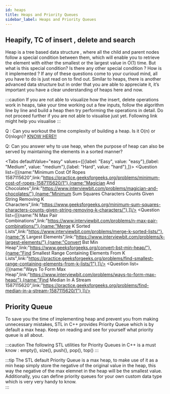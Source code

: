 ```yaml
---
id: heaps
title: Heaps and Priority Queues
sidebar_label: Heaps and Priority Queues
---
```


## Heapify, TC of insert , delete and search
Heap is a tree based data structure , where all the child and parent nodes follow a special condition between them, which will enable you to retrieve the element with either the smallest or the largest value in O(1) time. But what is this special condition? Is there any other special condition ? How is it implemented ? If any of these questions come to your curioud mind, all you have to do is just read on to find out. Similar to heaps, there is another advanced data structure but in order that you are able to appreciate it, it’s important you have a clear understanding of heaps here and now.

<TabItem value="resource">
	<Question resource = "true" list={[{name:"Heap Data Structure",link:"https://www.programiz.com/dsa/heap-data-structure/"},{name:"Heaps And Priority Queues",link:"https://www.hackerearth.com/practice/notes/heaps-and-priority-queues/"},{name:"Heap Details",link:"https://www.iarcs.org.in/inoi/online-study-material/topics/heap-details.php"},{name:"Building Heap From Array",link:"https://www.geeksforgeeks.org/building-heap-from-array/?ref=rp"},]}/>
</TabItem>

:::caution
If you are not able to visualize how the insert, delete operations work in heaps, take your time working out a few inputs, follow the algorithm line by line and build a heap then try performing the operations in detail. Do not proceed further if you are not able to visualise just yet. Following link might help you visualise 
<Card title="Visualize Heap"  url="https://visualgo.net/en/heap/" />
:::

Q : Can you workout the time complexity of building a heap. Is it O(n) or O(nlogn)? [KNOW HERE!!](https://www.geeksforgeeks.org/time-complexity-of-building-a-heap/)

Q: Can you answer why to use heap, when the purpose of heap can also be served by maintaining the elements in a sorted manner?

<Tabs
	defaultValue="easy"
	values={[{label: "Easy", value: "easy"},{label: "Medium", value: "medium"},{label: "Hard", value: "hard"},]}>
	<TabItem value="easy">
		<Question  list={[{name:"Minimum Cost Of Ropes 1587115620",link:"https://practice.geeksforgeeks.org/problems/minimum-cost-of-ropes-1587115620/1"},{name:"Magician And Chocolates",link:"https://www.interviewbit.com/problems/magician-and-chocolates/"},{name:"Minimum Sum Squares Characters Counts Given String Removing K Characters",link:"https://www.geeksforgeeks.org/minimum-sum-squares-characters-counts-given-string-removing-k-characters/"},]}/>
	</TabItem>
	<TabItem value="medium">
		<Question  list={[{name:"N Max Pair Combinations",link:"https://www.interviewbit.com/problems/n-max-pair-combinations/"},{name:"Merge K Sorted Lists",link:"https://www.interviewbit.com/problems/merge-k-sorted-lists/"},{name:"K Largest Elements",link:"https://www.interviewbit.com/problems/k-largest-elements/"},{name:"Convert Bst Min Heap",link:"https://www.geeksforgeeks.org/convert-bst-min-heap/"},{name:"Find Smallest Range Containing Elements From K Lists",link:"https://practice.geeksforgeeks.org/problems/find-smallest-range-containing-elements-from-k-lists/1"},]}/>
	</TabItem>
	<TabItem value="hard">
		<Question  list={[{name:"Ways To Form Max Heap",link:"https://www.interviewbit.com/problems/ways-to-form-max-heap/"},{name:"Find Median In A Stream 1587115620",link:"https://practice.geeksforgeeks.org/problems/find-median-in-a-stream-1587115620/1"},]}/>
	</TabItem>
	
</Tabs>


## Priority Queue
To save you the time of implementing heap and prevent you from making unnecessary mistakes, STL in C++ provides Priority Queue which is by default a max heap. Keep on reading and see for yourself what priority queue is all about.

:::caution
The following STL utilities for Priority Queues in C++ is a must know : empty(), size(), push(), pop(), top()
:::

<TabItem value="resource">
	<Question resource = "true" list={[{name:"Priority Queue In Cpp Stl",link:"https://www.geeksforgeeks.org/priority-queue-in-cpp-stl/"},]}/>
</TabItem>

:::tip
The STL default Priority Queue is a max heap, to make use of it as a min heap simply store the negative of the original value in the heap, this way the negative of the max elemnet in the heap will be the smallest value. Additionally, you can define priority queues for your own custom data type which is very very handy to know.<br/>
 <Card title="Priority Queue For User Defined Types"  url="https://stackoverflow.com/questions/9178083/priority-queue-for-user-defined-types/" description="Read upto the third answer in this post" />
:::
